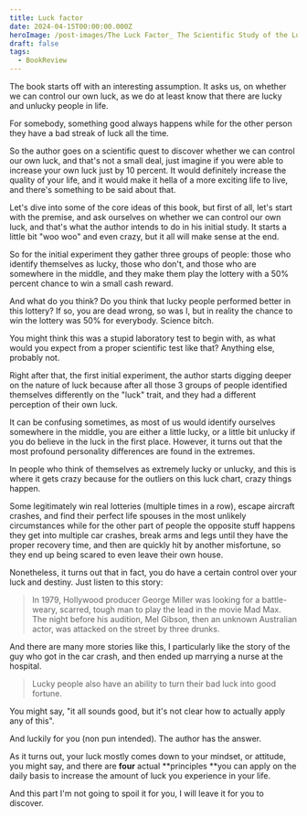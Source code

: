 ```yaml
---
title: Luck factor
date: 2024-04-15T00:00:00.000Z
heroImage: /post-images/The Luck Factor_ The Scientific Study of the Lucky Mind.jpg
draft: false
tags:
  - BookReview
---
```


The book starts off with an interesting assumption. It asks us, on whether we can control our own luck, as we do at least know that there are lucky and unlucky people in life.

For somebody, something good always happens while for the other person they have a bad streak of luck all the time.

So the author goes on a scientific quest to discover whether we can control our own luck, and that's not a small deal, just imagine if you were able to increase your own luck just by 10 percent. It would definitely increase the quality of your life, and it would make it hella of a more exciting life to live, and there's something to be said about that.

Let's dive into some of the core ideas of this book, but first of all, let's start with the premise, and ask ourselves on whether we can control our own luck, and that's what the author intends to do in his initial study. It starts a little bit "woo woo" and even crazy, but it all will make sense at the end.

So for the initial experiment they gather three groups of people: those who identify themselves as lucky, those who don't, and those who are somewhere in the middle, and they make them play the lottery with a 50% percent chance to win a small cash reward.

And what do you think? Do you think that lucky people performed better in this lottery? If so, you are dead wrong, so was I, but in reality the chance to win the lottery was 50% for everybody. Science bitch.

You might think this was a stupid laboratory test to begin with, as what would you expect from a proper scientific test like that? Anything else, probably not.

Right after that, the first initial experiment, the author starts digging deeper on the nature of luck because after all those 3 groups of people identified themselves differently on the "luck" trait, and they had a different perception of their own luck.

It can be confusing sometimes, as most of us would identify ourselves somewhere in the middle, you are either a little lucky, or a little bit unlucky if you do believe in the luck in the first place. However, it turns out that the most profound personality differences are found in the extremes.

In people who think of themselves as extremely lucky or unlucky, and this is where it gets crazy because for the outliers on this luck chart, crazy things happen.

Some legitimately win real lotteries (multiple times in a row), escape aircraft crashes, and find their perfect life spouses in the most unlikely circumstances while for the other part of people the opposite stuff happens they get into multiple car crashes, break arms and legs until they have the proper recovery time, and then are quickly hit by another misfortune, so they end up being scared to even leave their own house.

Nonetheless, it turns out that in fact, you do have a certain control over your luck and destiny. Just listen to this story:

> In 1979, Hollywood producer George Miller was looking for a battle-weary, scarred, tough man to play the lead in the movie Mad Max. The night before his audition, Mel Gibson, then an unknown Australian actor, was attacked on the street by three drunks.

And there are many more stories like this, I particularly like the story of the guy who got in the car crash, and then ended up marrying a nurse at the hospital.

> Lucky people also have an ability to turn their bad luck into good fortune.

You might say, "it all sounds good, but it's not clear how to actually apply any of this".

And luckily for you (non pun intended). The author has the answer.

As it turns out, your luck mostly comes down to your mindset, or attitude, you might say, and there are **four** actual **principles **you can apply on the daily basis to increase the amount of luck you experience in your life.

And this part I'm not going to spoil it for you, I will leave it for you to discover.
